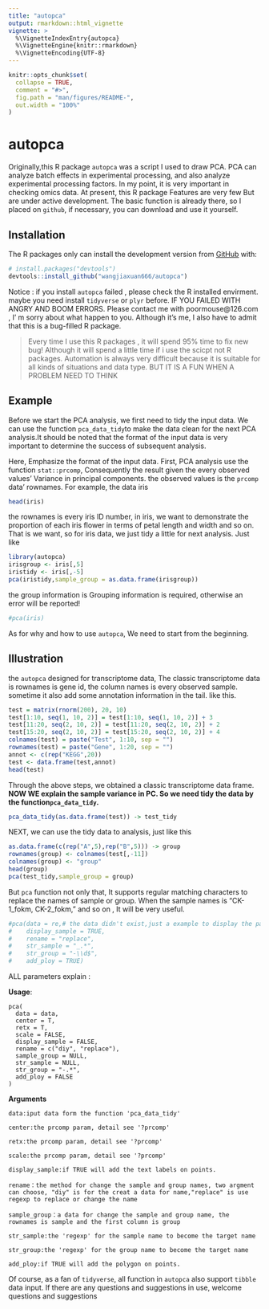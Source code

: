 ```yaml
---
title: "autopca"
output: rmarkdown::html_vignette
vignette: >
  %\VignetteIndexEntry{autopca}
  %\VignetteEngine{knitr::rmarkdown}
  %\VignetteEncoding{UTF-8}
---
```



```r
knitr::opts_chunk$set(
  collapse = TRUE,
  comment = "#>",
  fig.path = "man/figures/README-",
  out.width = "100%"
)
```

# autopca

<!-- badges: start -->
<!-- badges: end -->

Originally,this R package `autopca` was a script I used to draw PCA. PCA can analyze batch effects in experimental processing, and also analyze experimental processing factors. In my point, it is  very important in checking omics data. At present, this R package Features are very few But are under active development. The basic function is already there, so I placed on `github`, if necessary, you can download and use it yourself.

## Installation

The R packages only  can install the development version from [GitHub](https://github.com/) with:

``` r
# install.packages("devtools")
devtools::install_github("wangjiaxuan666/autopca")
```
Notice : if you install `autopca` failed , please check the R installed envirment. maybe you need install `tidyverse` or `plyr` before.  IF YOU FAILED WITH  ANGRY AND BOOM ERRORS. Please contact me with poormouse@126.com , I' m sorry about what happen to you. Although it's me, I also have to admit that this is a bug-filled R package. 

> Every time I use this R packages , it will spend 95% time to fix new bug! Although it will spend a little time if i use the scicpt not R packages. 
> Automation is always very difficult because it is suitable for all kinds of situations and data type.
> BUT IT IS A FUN WHEN A PROBLEM NEED TO THINK

## Example

Before we start the PCA analysis, we first need to tidy the input data. We can use the function `pca_data_tidy`to make the data clean for the next PCA analysis.It should be noted that the format of the input data is very important to determine the success of subsequent analysis.

Here, Emphasize the format of the input data. 
First, PCA analysis use the function `stat::prcomp`, Consequently the result given the every observed values'  Variance  in principal components. the observed values is the `prcomp` data' rownames.
For example, the data iris

```r
head(iris)
```
the rownames is every iris ID number, in iris, we want to demonstrate the proportion of each iris flower in terms of petal length and width and so on.  That is we want, so for iris data, we just tidy a little for next analysis.
Just like

```r
library(autopca)
irisgroup <- iris[,5] 
iristidy <- iris[,-5]
pca(iristidy,sample_group = as.data.frame(irisgroup))
```
the group information is Grouping information is required, otherwise an error will be reported!

```r
#pca(iris)
```
As for why and how to use `autopca`, We need to start from the beginning.

## Illustration

the `autopca` designed for transcriptome data, The classic transcriptome data is rownames is gene id, the column names is every observed sample.  sometime it also add some annotation information in the tail. like this.

```r
test = matrix(rnorm(200), 20, 10)
test[1:10, seq(1, 10, 2)] = test[1:10, seq(1, 10, 2)] + 3
test[11:20, seq(2, 10, 2)] = test[11:20, seq(2, 10, 2)] + 2
test[15:20, seq(2, 10, 2)] = test[15:20, seq(2, 10, 2)] + 4
colnames(test) = paste("Test", 1:10, sep = "")
rownames(test) = paste("Gene", 1:20, sep = "")
annot <- c(rep("KEGG",20))
test <- data.frame(test,annot)
head(test)
```
Through the above steps, we obtained a classic transcriptome data frame. **NOW WE explain the sample variance in PC. So we need tidy the data by the function`pca_data_tidy`.**

```r
pca_data_tidy(as.data.frame(test)) -> test_tidy
```

NEXT, we can use the tidy data to analysis, just like this

```r
as.data.frame(c(rep("A",5),rep("B",5))) -> group
rownames(group) <- colnames(test[,-11])
colnames(group) <- "group"
head(group)
pca(test_tidy,sample_group = group)
```

But `pca` function not only that, It supports regular matching characters to replace the names of sample or group. When the sample names is "CK-1_fokm, CK-2_fokm," and so on , It will be very useful.

```r
#pca(data = re,# the data didn't exist,just a example to display the parameter
#    display_sample = TRUE,
#    rename = "replace",
#    str_sample = "_.*",
#    str_group = "-\\d$",
#    add_ploy = TRUE)
```

ALL parameters explain :

**Usage**:
```
pca(
  data = data,
  center = T,
  retx = T,
  scale = FALSE,
  display_sample = FALSE,
  rename = c("diy", "replace"),
  sample_group = NULL,
  str_sample = NULL,
  str_group = "-.*",
  add_ploy = FALSE
)
```
**Arguments**

```
data:iput data form the function 'pca_data_tidy'

center:the prcomp param, detail see '?prcomp'

retx:the prcomp param, detail see '?prcomp'

scale:the prcomp param, detail see '?prcomp'

display_sample:if TRUE will add the text labels on points.

rename：the method for change the sample and group names, two argment can choose, "diy" is for the creat a data for name,"replace" is use regexp to replace or change the name

sample_group：a data for change the sample and group name, the rownames is sample and the first column is group

str_sample:the 'regexp' for the sample name to become the target name

str_group:the 'regexp' for the group name to become the target name

add_ploy:if TRUE will add the polygon on points.
```

Of course, as a fan of `tidyverse`, all function in `autopca` also  support `tibble` data input.
If there are any questions and suggestions in use, welcome questions and suggestions
